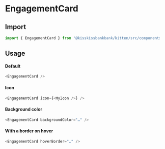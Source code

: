 
<Meta title="Cards/EngagementCard" component={EngagementCard} />

# EngagementCard

## Import

```js
import { EngagementCard } from '@kisskissbankbank/kitten/src/components/cards/engagement-card'
```

## Usage

<Canvas>
  <Story name="EngagementCard" story={stories.Default} />
</Canvas>

#### Default

```js
<EngagementCard />
```

#### Icon

```js
<EngagementCard icon={<MyIcon />} />
```

#### Background color

```js
<EngagementCard backgroundColor="…" />
```

#### With a border on hover

```js
<EngagementCard hoverBorder="…" />
```
